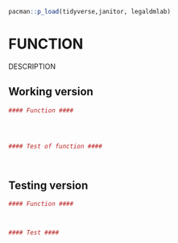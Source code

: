 ```r
pacman::p_load(tidyverse,janitor, legaldmlab)
```

# FUNCTION
DESCRIPTION


## Working version

```r

#### Function ####




#### Test of function ####




```


## Testing version

```r

#### Function ####



#### Test ####



```

